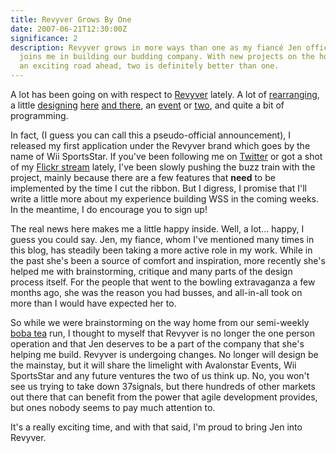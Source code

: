 ```yaml
---
title: Revyver Grows By One
date: 2007-06-21T12:30:00Z
significance: 2
description: Revyver grows in more ways than one as my fiancé Jen officially
  joins me in building our budding company. With new projects on the horizon and
  an exciting road ahead, two is definitely better than one.
---
```


A lot has been going on with respect to [Revyver][1] lately. A lot of [rearranging][2], a little [designing][3] [here][4] [and there][5], an [event][6] or [two][7], and quite a bit of programming.

In fact, (I guess you can call this a pseudo-official announcement), I released my first application under the Revyver brand which goes by the name of Wii SportsStar. If you've been following me on [Twitter][9] or got a shot of my [Flickr stream][10] lately, I've been slowly pushing the buzz train with the project, mainly because there are a few features that **need** to be implemented by the time I cut the ribbon. But I digress, I promise that I'll write a little more about my experience building WSS in the coming weeks. In the meantime, I do encourage you to sign up!

The real news here makes me a little happy inside. Well, a lot... happy, I guess you could say. Jen, my fiance, whom I've mentioned many times in this blog, has steadily been taking a more active role in my work. While in the past she's been a source of comfort and inspiration, more recently she's helped me with brainstorming, critique and many parts of the design process itself. For the people that went to the bowling extravaganza a few months ago, she was the reason you had busses, and all-in-all took on more than I would have expected her to.

So while we were brainstorming on the way home from our semi-weekly [boba tea][11] run, I thought to myself that Revyver is no longer the one person operation and that Jen deserves to be a part of the company that she's helping me build. Revyver is undergoing changes. No longer will design be the mainstay, but it will share the limelight with Avalonstar Events, Wii SportsStar and any future ventures the two of us think up. No, you won't see us trying to take down 37signals, but there hundreds of other markets out there that can benefit from the power that agile development provides, but ones nobody seems to pay much attention to.

It's a really exciting time, and with that said, I'm proud to bring Jen into Revyver.

[1]: http://revyver.com/
[2]: http://avalonstar.com/blog/2007/jun/20/my-addiction-to-rearranging/
[3]: http://startupsearch.org/
[4]: http://2007.webjamsession.com/
[5]: http://wpdfd.com/
[6]: http://upcoming.yahoo.com/event/168748/
[7]: http://upcoming.yahoo.com/event/200505/
[9]: http://twitter.com/bryanveloso/
[10]: http://flickr.com/photos/avalonstar/
[11]: http://local.yahoo.com/details?id=28781854
